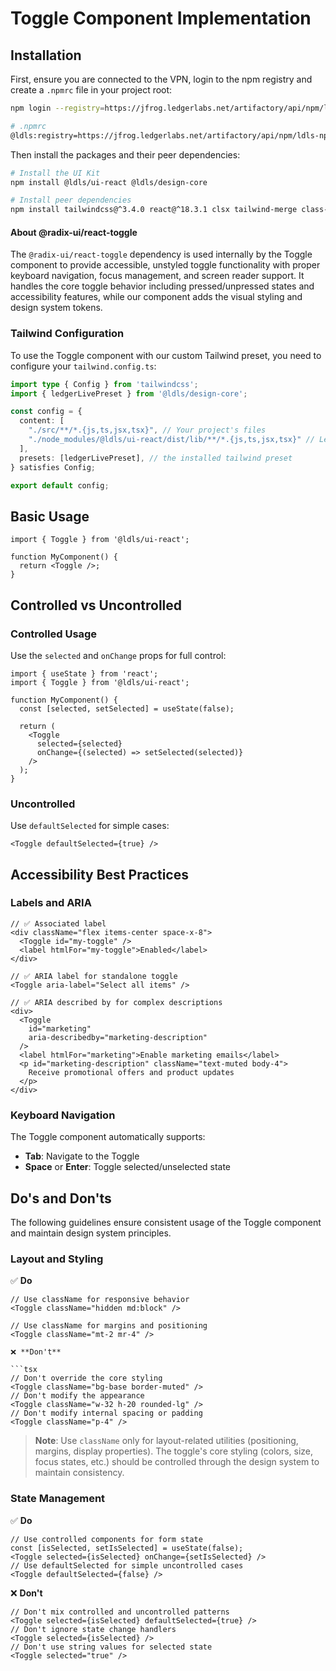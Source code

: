 
<Meta title="Components/Toggle/Implementation" />

# Toggle Component Implementation

## Installation

First, ensure you are connected to the VPN, login to the npm registry and create a `.npmrc` file in your project root:

```bash
npm login --registry=https://jfrog.ledgerlabs.net/artifactory/api/npm/ldls-npm-prod-public/
```

```bash
# .npmrc
@ldls:registry=https://jfrog.ledgerlabs.net/artifactory/api/npm/ldls-npm-prod-public/
```

Then install the packages and their peer dependencies:

```bash
# Install the UI Kit
npm install @ldls/ui-react @ldls/design-core

# Install peer dependencies
npm install tailwindcss@^3.4.0 react@^18.3.1 clsx tailwind-merge class-variance-authority @radix-ui/react-toggle
```

#### About @radix-ui/react-toggle

The `@radix-ui/react-toggle` dependency is used internally by the Toggle component
to provide accessible, unstyled toggle functionality with proper keyboard navigation,
focus management, and screen reader support. It handles the core toggle behavior including
pressed/unpressed states and accessibility features, while our component adds the visual styling and design system tokens.

### Tailwind Configuration

To use the Toggle component with our custom Tailwind preset, you need to configure your `tailwind.config.ts`:

```typescript
import type { Config } from 'tailwindcss';
import { ledgerLivePreset } from '@ldls/design-core';

const config = {
  content: [
    "./src/**/*.{js,ts,jsx,tsx}", // Your project's files
    "./node_modules/@ldls/ui-react/dist/lib/**/*.{js,ts,jsx,tsx}" // Ledger UI Kit components
  ],
  presets: [ledgerLivePreset], // the installed tailwind preset
} satisfies Config;

export default config;
```

## Basic Usage

```tsx
import { Toggle } from '@ldls/ui-react';

function MyComponent() {
  return <Toggle />;
}
```

## Controlled vs Uncontrolled

### Controlled Usage

Use the `selected` and `onChange` props for full control:

```tsx
import { useState } from 'react';
import { Toggle } from '@ldls/ui-react';

function MyComponent() {
  const [selected, setSelected] = useState(false);

  return (
    <Toggle
      selected={selected}
      onChange={(selected) => setSelected(selected)}
    />
  );
}
```

### Uncontrolled

Use `defaultSelected` for simple cases:

```tsx
<Toggle defaultSelected={true} />
```

## Accessibility Best Practices

### Labels and ARIA

```tsx
// ✅ Associated label
<div className="flex items-center space-x-8">
  <Toggle id="my-toggle" />
  <label htmlFor="my-toggle">Enabled</label>
</div>

// ✅ ARIA label for standalone toggle
<Toggle aria-label="Select all items" />

// ✅ ARIA described by for complex descriptions
<div>
  <Toggle
    id="marketing"
    aria-describedby="marketing-description"
  />
  <label htmlFor="marketing">Enable marketing emails</label>
  <p id="marketing-description" className="text-muted body-4">
    Receive promotional offers and product updates
  </p>
</div>
```

### Keyboard Navigation

The Toggle component automatically supports:

- **Tab**: Navigate to the Toggle
- **Space** or **Enter**: Toggle selected/unselected state

## Do's and Don'ts

The following guidelines ensure consistent usage of the Toggle component and maintain design system principles.

### Layout and Styling

✅ **Do**

````tsx
// Use className for responsive behavior
<Toggle className="hidden md:block" />

// Use className for margins and positioning
<Toggle className="mt-2 mr-4" />

❌ **Don't**

```tsx
// Don't override the core styling
<Toggle className="bg-base border-muted" />
// Don't modify the appearance
<Toggle className="w-32 h-20 rounded-lg" />
// Don't modify internal spacing or padding
<Toggle className="p-4" />
````

> **Note**: Use `className` only for layout-related utilities (positioning, margins, display properties). The toggle's core styling (colors, size, focus states, etc.) should be controlled through the design system to maintain consistency.

### State Management

✅ **Do**

```tsx
// Use controlled components for form state
const [isSelected, setIsSelected] = useState(false);
<Toggle selected={isSelected} onChange={setIsSelected} />
// Use defaultSelected for simple uncontrolled cases
<Toggle defaultSelected={false} />
```

❌ **Don't**

```tsx
// Don't mix controlled and uncontrolled patterns
<Toggle selected={isSelected} defaultSelected={true} />
// Don't ignore state change handlers
<Toggle selected={isSelected} />
// Don't use string values for selected state
<Toggle selected="true" />
```
